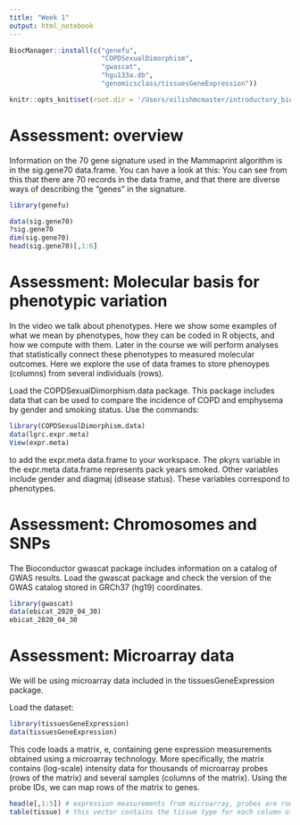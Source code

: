 ```yaml
---
title: "Week 1"
output: html_notebook
---
```

```r
BiocManager::install(c("genefu",
                       "COPDSexualDimorphism",
                       "gwascat",
                       "hgu133a.db",
                       "genomicsclass/tissuesGeneExpression"))
```

```r
knitr::opts_knit$set(root.dir = '/Users/eilishmcmaster/introductory_bioconda/week_1')
```

# Assessment: overview 
Information on the 70 gene signature used in the Mammaprint algorithm is in the sig.gene70 data.frame.  You can have a look at this:
You can see from this that there are 70 records in the data frame, and that there are diverse ways of describing the "genes" in the signature.
```r
library(genefu)

data(sig.gene70)
?sig.gene70
dim(sig.gene70)
head(sig.gene70)[,1:6]
```



# Assessment: Molecular basis for phenotypic variation 
In the video we talk about phenotypes. Here we show some examples of what we mean by phenotypes, how they can be coded in R objects, and how we compute with them. Later in the course we will perform analyses that statistically connect these phenotypes to measured molecular outcomes. Here we explore the use of data frames to store phenoypes (columns) from several individuals (rows).

Load the COPDSexualDimorphism.data package. This package includes data that can be used to compare the incidence of COPD and emphysema by gender and smoking status. Use the commands:
```r
library(COPDSexualDimorphism.data)
data(lgrc.expr.meta)
View(expr.meta)
```
to add the expr.meta data.frame to your workspace. The pkyrs variable in the expr.meta data.frame represents pack years smoked. Other variables include gender and diagmaj (disease status). These variables correspond to phenotypes.


# Assessment: Chromosomes and SNPs 
The Bioconductor gwascat package includes information on a catalog of GWAS results. Load the gwascat package and check the version of the GWAS catalog stored in GRCh37 (hg19) coordinates.
```r
library(gwascat)
data(ebicat_2020_04_30)
ebicat_2020_04_30
```

# Assessment: Microarray data 

We will be using microarray data included in the tissuesGeneExpression package.

Load the dataset:
```r
library(tissuesGeneExpression)
data(tissuesGeneExpression)
```
This code loads a matrix, e, containing gene expression measurements obtained using a microarray technology. More specifically, the matrix contains (log-scale) intensity data for thousands of microarray probes (rows of the matrix) and several samples (columns of the matrix). Using the probe IDs, we can map rows of the matrix to genes.

```r
head(e[,1:5]) # expression measurements from microarray, probes are rows, samples are columns
table(tissue) # this vector contains the tissue type for each column of the matrix e
```

